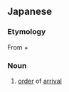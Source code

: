 ==Japanese==
{{ja-kanjitab|せん|ちゃく|じゅん|yomi=on}}

===Etymology===
From {{m|ja|先着|sc=Jpan|tr=senchaku||first arrival}} + {{m|ja|順|sc=Jpan|tr=jun||order}}

===Noun===
{{ja-noun|せんちゃくじゅん}}
# [[order]] of [[arrival]]